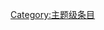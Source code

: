 {{catmore1|[[Wikipedia:测量专题|Wikipedia:测量专题]]}}
{{Articles by Quality|topic=测量|project=测量|format=TOC}}
{{emptycat}}

[[Category:主题级条目|Category:主题级条目]]